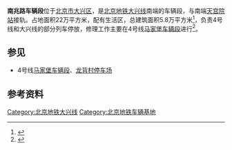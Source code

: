 {{Infobox railway depot
| name = 南兆路车辆段
| depot_logo = 
| logo_upright = 
| logo_alt = 
| logo_caption = 
| image =
| image_upright = 
| image_alt = 
| caption = 
| location = {{CHN}}[[北京市|北京市]][[大兴区|大兴区]]
| coordinates = <!--{{coord||56|54.74|N|116|21|49.68|E|display=inline}}-->
| owner = 
| operator = [[北京地铁|北京地铁]]
| depotcode = 
| type = 地铁车辆段
| roads = 
| rollingstock = 
| routes = {{北京地铁线路名|大|c}}
| opened = 2010年12月30日
| closed = 
| original = 
| former_depot_codes   =
| former_rolling_stock = 
}}'''南兆路车辆段'''位于[[北京市|北京市]][[大兴区|大兴区]]，是[[北京地铁大兴线|北京地铁大兴线]]南端的车辆段，与南端[[天宫院站|天宫院站]]接轨。占地面积22万平方米，配有生活区，总建筑面积5.8万平方米<ref>{{cite news|url=http://sdjsb.bjd.com.cn/html/2010-12/06/content_344918.htm|date=2010-12-06|title=大兴线南兆路车辆段亮相|accessdate=2012-03-20|author=齐如刚|archive-date=2020-05-08|archive-url=https://web.archive.org/web/20200508125535/http://sdjsb.bjd.com.cn/html/2010-12/06/content_344918.htm|dead-url=yes}}</ref>，负责4号线和大兴线的部分列车停放，修理工作主要在4号线[[马家堡车辆段|马家堡车辆段]]进行<ref>{{cite web |url=http://www.bjjtw.gov.cn/gzdt/dtxx/201010/t20101029_33045.htm |title=走近轨道交通大兴线 |publisher=[[北京市交通委员会|北京市交通委员会]] |date=2010-10-29 |accessdate=2012-03-20 |deadurl=yes |archiveurl=https://web.archive.org/web/20140903122423/http://www.bjjtw.gov.cn/gzdt/dtxx/201010/t20101029_33045.htm |archivedate=2014-09-03 }}</ref>。

== 参见 ==
*4号线[[马家堡车辆段|马家堡车辆段]]、[[龙背村停车场|龙背村停车场]]

== 参考资料 ==
{{reflist}}
{{BJS-stub}}
{{北京地铁大兴线|nocat}}
{{北京地铁车辆段}}
[[Category:北京地铁大兴线|Category:北京地铁大兴线]]
[[Category:北京地铁车辆基地|Category:北京地铁车辆基地]]